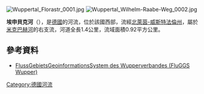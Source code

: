 {{Coord|51|16|15|N|7|8|55|E|display=title}}
[[Image:Wuppertal_Florastr_0001.jpg|right]]
[[Image:Wuppertal_Wilhelm-Raabe-Weg_0002.jpg|right]]

'''埃申貝克河'''（{{lang-de|Eschenbeek}}），是[[德國|德國]]的河流，位於該國西部，流經[[北萊茵-威斯特法倫州|北萊茵-威斯特法倫州]]，屬於[[米克巴赫河|米克巴赫河]]的右支流，河道全長1.4公里，流域面積0.92平方公里。

==參考資料==
* [http://fluggs.wupperverband.de/ FlussGebietsGeoinformationsSystem des Wupperverbandes (FluGGS Wupper)]{{Wayback|url=http://fluggs.wupperverband.de/ |date=20160303182641 }}

{{Germany-geo-stub}}
[[Category:德國河流|Category:德國河流]]
